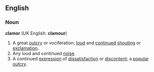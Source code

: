 ==English==

===Noun===

'''clamor''' (UK English: '''clamour''')

#A great [[outcry]] or vociferation; [[loud]] and [[continue]]d [[shout]]ing or [[exclamation]].
#Any loud and continued [[noise]].
#A continued [[expression]] of [[dissatisfaction]] or [[discontent]]; a [[popular]] [[outcry]].